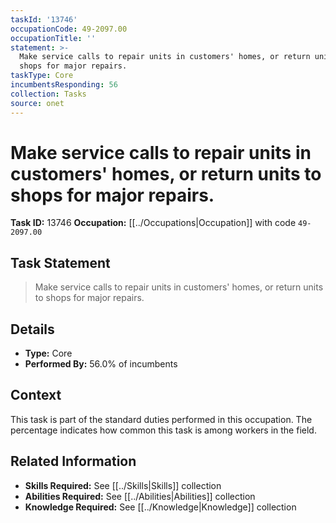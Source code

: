 ```yaml
---
taskId: '13746'
occupationCode: 49-2097.00
occupationTitle: ''
statement: >-
  Make service calls to repair units in customers' homes, or return units to
  shops for major repairs.
taskType: Core
incumbentsResponding: 56
collection: Tasks
source: onet
---
```

# Make service calls to repair units in customers' homes, or return units to shops for major repairs.

**Task ID:** 13746
**Occupation:** [[../Occupations|Occupation]] with code `49-2097.00`

## Task Statement

> Make service calls to repair units in customers' homes, or return units to shops for major repairs.

## Details

- **Type:** Core
- **Performed By:** 56.0% of incumbents

## Context

This task is part of the standard duties performed in this occupation. The percentage indicates how common this task is among workers in the field.

## Related Information

- **Skills Required:** See [[../Skills|Skills]] collection
- **Abilities Required:** See [[../Abilities|Abilities]] collection
- **Knowledge Required:** See [[../Knowledge|Knowledge]] collection
